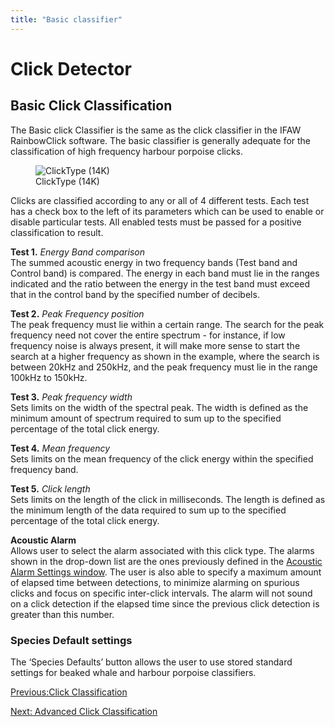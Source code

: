 ```yaml
---
title: "Basic classifier"
---
```

Click Detector
==============

Basic Click Classification
--------------------------

  

The Basic click Classifier is the same as the click classifier in the IFAW RainbowClick software. The basic classifier is generally adequate for the classification of high frequency harbour porpoise clicks.

  
  
![ClickType (14K)](images/ClickTypeWithAlarm.png)  

Clicks are classified according to any or all of 4 different tests. Each test has a check box to the left of its parameters which can be used to enable or disable particular tests. All enabled tests must be passed for a positive classification to result.

**Test 1.** _Energy Band comparison_  
The summed acoustic energy in two frequency bands (Test band and Control band) is compared. The energy in each band must lie in the ranges indicated and the ratio between the energy in the test band must exceed that in the control band by the specified number of decibels.

**Test 2.** _Peak Frequency position_  
The peak frequency must lie within a certain range. The search for the peak frequency need not cover the entire spectrum - for instance, if low frequency noise is always present, it will make more sense to start the search at a higher frequency as shown in the example, where the search is between 20kHz and 250kHz, and the peak frequency must lie in the range 100kHz to 150kHz.

**Test 3.** _Peak frequency width_  
Sets limits on the width of the spectral peak. The width is defined as the minimum amount of spectrum required to sum up to the specified percentage of the total click energy.

**Test 4.** _Mean frequency_  
Sets limits on the mean frequency of the click energy within the specified frequency band.

**Test 5.** _Click length_  
Sets limits on the length of the click in milliseconds. The length is defined as the minimum length of the data required to sum up to the specified percentage of the total click energy.

**Acoustic Alarm**  
Allows user to select the alarm associated with this click type. The alarms shown in the drop-down list are the ones previously defined in the [Acoustic Alarm Settings window](ClickDetector_clickAlarmOptions.html "Acoustic Alarm Settings window"). The user is also able to specify a maximum amount of elapsed time between detections, to minimize alarming on spurious clicks and focus on specific inter-click intervals. The alarm will not sound on a click detection if the elapsed time since the previous click detection is greater than this number.  
  

### Species Default settings

The 'Species Defaults' button allows the user to use stored standard settings for beaked whale and harbour porpoise classifiers.

  

[Previous:Click Classification](ClickDetector_clickClassification.html)

[Next: Advanced Click Classification](ClickDetector_betterClassification.html)
